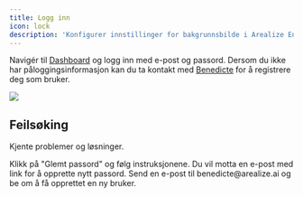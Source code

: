 ```yaml
---
title: Logg inn
icon: lock
description: 'Konfigurer innstillinger for bakgrunnsbilde i Arealize Engine.'
---
```


Navigér til [Dashboard](https://dashboard.arealize.ai/) og logg inn med e-post og passord.
<Info>
  Dersom du ikke har påloggingsinformasjon kan du ta kontakt med [Benedicte](mailto:benedicte@arealize.ai) for å registrere deg som bruker.
</Info>

<Frame type="glass">
  <img src="/images/kom-i-gang/logg-inn.png" />
</Frame>

## Feilsøking

Kjente problemer og løsninger.

<AccordionGroup>
  <Accordion title="Jeg husker ikke passord">
    Klikk på "Glemt passord" og følg instruksjonene. Du vil motta en e-post med link for å opprette nytt passord.
  </Accordion>
  <Accordion title="Jeg trenger hjelp med å registrere ny bruker">
    Send en e-post til benedicte@arealize.ai og be om å få opprettet en ny bruker.
  </Accordion>
</AccordionGroup>

